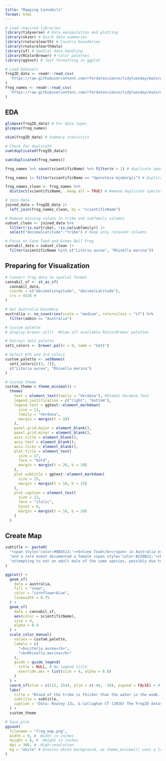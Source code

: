 ```yaml
---
title: "Mapping Cannabils"
format: html
---
```


```r
# Load required libraries
library(tidyverse) # Data manipulation and plotting
library(skimr) # Quick data summaries
library(rnaturalearth) # Country boundaries
library(rnaturalearthdata)
library(sf) # Spatial data handling
library(RColorBrewer) # Color palettes
library(ggtext) # Text formatting in ggplot

```

```r
# Load Datasets
frogID_data <- readr::read_csv(
  'https://raw.githubusercontent.com/rfordatascience/tidytuesday/main/data/2025/2025-09-02/frogID_data.csv'
)
frog_names <- readr::read_csv(
  'https://raw.githubusercontent.com/rfordatascience/tidytuesday/main/data/2025/2025-09-02/frog_names.csv'
)

```

## EDA

```r
glimpse(frogID_data) # For data types
glimpse(frog_names)

skim(frogID_data) # Summary statistics
```

```r
# Check for duplicate
sum(duplicated(frogID_data))

sum(duplicated(frog_names))

```

```r
frog_names %>% count(scientificName) %>% filter(n > 1) # duplicate species

frog_names |> filter(scientificName == "Uperoleia mjobergii") # Duplicate

frog_names_clean <- frog_names %>%
  distinct(scientificName, .keep_all = TRUE) # Remove duplicate species entry

```

```r
# Join data
joined_data = frogID_data |>
  left_join(frog_names_clean, by = "scientificName")
```

```r

# Remove missing values in tribe and subfamily columns
subset_clean <- joined_data %>%
  filter(!is.na(tribe), !is.na(subfamily)) |>
  select("decimalLatitude":"tribe") # Keep only relevant columns

```

```r
# Focus on Cane Toad and Green Bell Frog
cannabil_data = subset_clean |>
  filter(scientificName %in% c("Litoria aurea", "Rhinella marina"))
```

## Preparing for Visualization

```r

# Convert frog data to spatial format
cannabil_sf <- st_as_sf(
  cannabil_data,
  coords = c("decimalLongitude", "decimalLatitude"),
  crs = 4326 #
)

# Get Australia boundary
australia <- ne_countries(scale = "medium", returnclass = "sf") %>%
  filter(admin == "Australia")

```

```r
# Custom palette
# display.brewer.all()  #View all available RColorBrewer palettes

# Extract Set1 palette
set1_colors <- brewer.pal(n = 9, name = "Set1")

# Select 6th and 3rd colors
custom_palette <- setNames(
  set1_colors[c(3, 7)],
  c("Litoria aurea", "Rhinella marina")
)
```

```r
# Custom theme
custom_theme = theme_minimal() +
  theme(
    text = element_text(family = "Verdana"), #Global Verdana font
    legend.justification = c("right", "bottom"),
    legend.text = ggtext::element_markdown(
      size = 11,
      family = "Verdana",
      margin = margin(t = 10)
    ),
    panel.grid.major = element_blank(),
    panel.grid.minor = element_blank(),
    axis.title = element_blank(),
    axis.text = element_blank(),
    axis.ticks = element_blank(),
    plot.title = element_text(
      size = 17,
      face = "bold",
      margin = margin(t = 20, b = 10)
    ),
    plot.subtitle = ggtext::element_markdown(
      size = 15,
      margin = margin(t = 10, b = 15)
    ),
    plot.caption = element_text(
      size = 12,
      face = "italic",
      hjust = 0,
      margin = margin(t = 10, b = 20)
    )
  )

```

## Create Map

```r

subtitle <- paste0(
  "<span style='color:#8B4513;'><b>Cane Toad</b></span> in Australia exhibit cannibalism, particularly in tadpole stages,<br>",
  "and a rare event documented a female <span style='color:#228B22;'><b>Green and Golden Bell Frog</b></span><br>",
  "attempting to eat an adult male of the same species, possibly due to his <br> displeasing mating call."
)

ggplot() +
  geom_sf(
    data = australia,
    fill = "snow",
    color = "cornflowerblue",
    linewidth = 0.75
  ) +
  geom_sf(
    data = cannabil_sf,
    aes(color = scientificName),
    size = 4,
    alpha = 0.4
  ) +
  scale_color_manual(
    values = custom_palette,
    labels = c(
      "<b>Litoria aurea</b>",
      "<b>Rhinella marina</b>"
    ),
    guide = guide_legend(
      title = NULL, # No legend title
      override.aes = list(size = 4, alpha = 0.8)
    )
  ) +
  coord_sf(xlim = c(112, 154), ylim = c(-44, -10), expand = FALSE) + # Zoom to Australia
  labs(
    title = "Blood of the tribe is thicker than the water in the womb. \n(But, what about australian frogs!?)",
    subtitle = subtitle,
    caption = "Data: Rowley JJL, & Callaghan CT (2020) The FrogID dataset | Visualization: Darakhshan Nehal"
  ) +
  custom_theme

```

```r
# Save plot
ggsave(
  filename = "frog_map.png",
  width = 9, #  Width in inches
  height = 8, #  Height in inches
  dpi = 300, #  High-resolution
  bg = "white" # Ensures white background, as theme_minimal() uses a transparent background by default
)

```